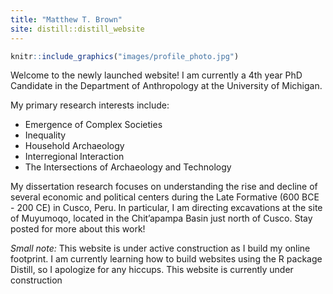 ```yaml
---
title: "Matthew T. Brown"
site: distill::distill_website
---
```


```r
knitr::include_graphics("images/profile_photo.jpg")
```


Welcome to the newly launched website!
I am currently a 4th year PhD Candidate in the Department of Anthropology at the University of Michigan.

My primary research interests include:

* Emergence of Complex Societies
* Inequality
* Household Archaeology
* Interregional Interaction
* The Intersections of Archaeology and Technology

My dissertation research focuses on understanding the rise and decline of several economic and political centers during the Late Formative (600 BCE - 200 CE) in Cusco, Peru. In particular, I am directing excavations at the site of Muyumoqo, located in the Chit'apampa Basin just north of Cusco. Stay posted for more about this work!

*Small note:* This website is under active construction as I build my online footprint. 
I am currently learning how to build websites using the R package Distill, so I apologize for any hiccups. This website is currently under construction
